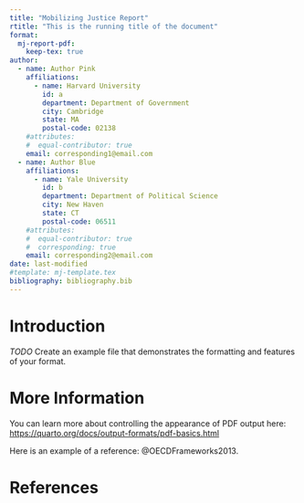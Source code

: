 ```yaml
---
title: "Mobilizing Justice Report"
rtitle: "This is the running title of the document"
format:
  mj-report-pdf: 
    keep-tex: true
author:
  - name: Author Pink
    affiliations:
      - name: Harvard University
        id: a
        department: Department of Government
        city: Cambridge
        state: MA
        postal-code: 02138
    #attributes:
    #  equal-contributor: true
    email: corresponding1@email.com
  - name: Author Blue
    affiliations:
      - name: Yale University
        id: b
        department: Department of Political Science
        city: New Haven
        state: CT
        postal-code: 06511
    #attributes:
    #  equal-contributor: true
    #  corresponding: true
    email: corresponding2@email.com  
date: last-modified
#template: mj-template.tex
bibliography: bibliography.bib
---
```


# Introduction

*TODO* Create an example file that demonstrates the formatting and features of your format.

# More Information

You can learn more about controlling the appearance of PDF output here: <https://quarto.org/docs/output-formats/pdf-basics.html>

Here is an example of a reference: @OECDFrameworks2013.

\newpage

# References

<!-- 
\bibsplit[2]

Use \bibsplit to split the references from the body of the text. Value "[2]" represents the number of reference in the left column (Note: Please avoid single column figures & tables on this page.) -->

:::{#refs}
:::

\newpage
```{=tex}
% LAST PAGE
% Set style for this page
\thispagestyle{empty}

% This page is left blank

% Council logo at bottom
\begin{center}
    \begin{figure}[b]
        \includegraphics[width=\textwidth]{images/sshrc-canada-banner.jpg}
    \end{figure}    
\end{center}
```